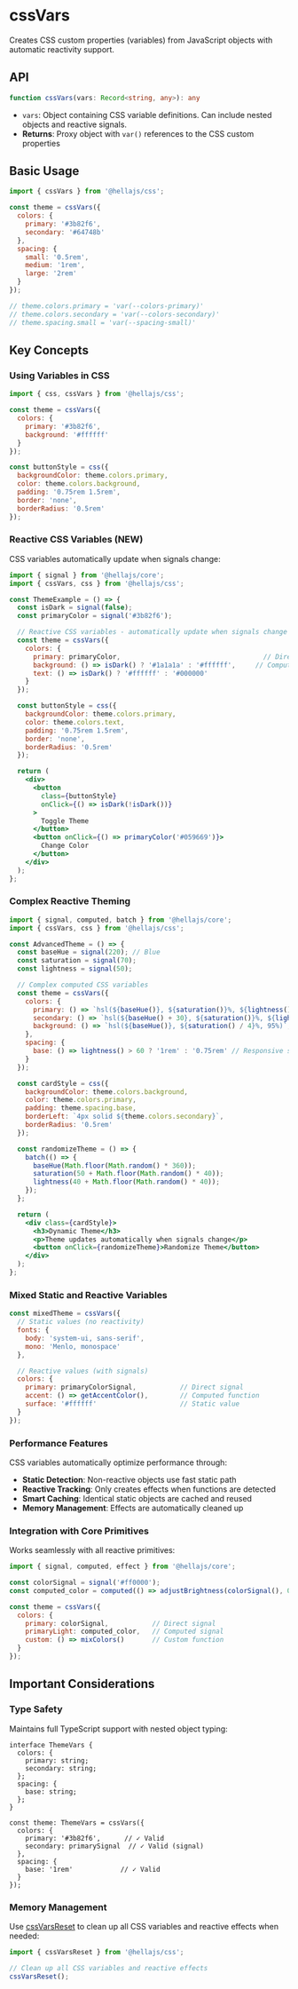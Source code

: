 # cssVars

Creates CSS custom properties (variables) from JavaScript objects with automatic reactivity support.

## API

```typescript
function cssVars(vars: Record<string, any>): any
```
- `vars`: Object containing CSS variable definitions. Can include nested objects and reactive signals.
- **Returns**: Proxy object with `var()` references to the CSS custom properties

## Basic Usage


```jsx
import { cssVars } from '@hellajs/css';

const theme = cssVars({
  colors: {
    primary: '#3b82f6',
    secondary: '#64748b'
  },
  spacing: {
    small: '0.5rem',
    medium: '1rem',
    large: '2rem'
  }
});

// theme.colors.primary = 'var(--colors-primary)'
// theme.colors.secondary = 'var(--colors-secondary)'
// theme.spacing.small = 'var(--spacing-small)'
```

## Key Concepts

### Using Variables in CSS

```jsx
import { css, cssVars } from '@hellajs/css';

const theme = cssVars({
  colors: {
    primary: '#3b82f6',
    background: '#ffffff'
  }
});

const buttonStyle = css({
  backgroundColor: theme.colors.primary,
  color: theme.colors.background,
  padding: '0.75rem 1.5rem',
  border: 'none',
  borderRadius: '0.5rem'
});
```

### Reactive CSS Variables (NEW)

CSS variables automatically update when signals change:

```jsx
import { signal } from '@hellajs/core';
import { cssVars, css } from '@hellajs/css';

const ThemeExample = () => {
  const isDark = signal(false);
  const primaryColor = signal('#3b82f6');

  // Reactive CSS variables - automatically update when signals change
  const theme = cssVars({
    colors: {
      primary: primaryColor,                                    // Direct signal
      background: () => isDark() ? '#1a1a1a' : '#ffffff',     // Computed value
      text: () => isDark() ? '#ffffff' : '#000000'
    }
  });

  const buttonStyle = css({
    backgroundColor: theme.colors.primary,
    color: theme.colors.text,
    padding: '0.75rem 1.5rem',
    border: 'none',
    borderRadius: '0.5rem'
  });

  return (
    <div>
      <button
        class={buttonStyle}
        onClick={() => isDark(!isDark())}
      >
        Toggle Theme
      </button>
      <button onClick={() => primaryColor('#059669')}>
        Change Color
      </button>
    </div>
  );
};
```

### Complex Reactive Theming

```jsx
import { signal, computed, batch } from '@hellajs/core';
import { cssVars, css } from '@hellajs/css';

const AdvancedTheme = () => {
  const baseHue = signal(220); // Blue
  const saturation = signal(70);
  const lightness = signal(50);

  // Complex computed CSS variables
  const theme = cssVars({
    colors: {
      primary: () => `hsl(${baseHue()}, ${saturation()}%, ${lightness()}%)`,
      secondary: () => `hsl(${baseHue() + 30}, ${saturation()}%, ${lightness() + 20}%)`,
      background: () => `hsl(${baseHue()}, ${saturation() / 4}%, 95%)`,
    },
    spacing: {
      base: () => lightness() > 60 ? '1rem' : '0.75rem' // Responsive spacing
    }
  });

  const cardStyle = css({
    backgroundColor: theme.colors.background,
    color: theme.colors.primary,
    padding: theme.spacing.base,
    borderLeft: `4px solid ${theme.colors.secondary}`,
    borderRadius: '0.5rem'
  });

  const randomizeTheme = () => {
    batch(() => {
      baseHue(Math.floor(Math.random() * 360));
      saturation(50 + Math.floor(Math.random() * 40));
      lightness(40 + Math.floor(Math.random() * 40));
    });
  };

  return (
    <div class={cardStyle}>
      <h3>Dynamic Theme</h3>
      <p>Theme updates automatically when signals change</p>
      <button onClick={randomizeTheme}>Randomize Theme</button>
    </div>
  );
};
```

### Mixed Static and Reactive Variables

```jsx
const mixedTheme = cssVars({
  // Static values (no reactivity)
  fonts: {
    body: 'system-ui, sans-serif',
    mono: 'Menlo, monospace'
  },

  // Reactive values (with signals)
  colors: {
    primary: primaryColorSignal,           // Direct signal
    accent: () => getAccentColor(),        // Computed function
    surface: '#ffffff'                     // Static value
  }
});
```

### Performance Features

CSS variables automatically optimize performance through:

- **Static Detection**: Non-reactive objects use fast static path
- **Reactive Tracking**: Only creates effects when functions are detected
- **Smart Caching**: Identical static objects are cached and reused
- **Memory Management**: Effects are automatically cleaned up

### Integration with Core Primitives

Works seamlessly with all reactive primitives:

```jsx
import { signal, computed, effect } from '@hellajs/core';

const colorSignal = signal('#ff0000');
const computed_color = computed(() => adjustBrightness(colorSignal(), 0.8));

const theme = cssVars({
  colors: {
    primary: colorSignal,           // Direct signal
    primaryLight: computed_color,   // Computed signal
    custom: () => mixColors()       // Custom function
  }
});
```

## Important Considerations

### Type Safety

Maintains full TypeScript support with nested object typing:

```tsx
interface ThemeVars {
  colors: {
    primary: string;
    secondary: string;
  };
  spacing: {
    base: string;
  };
}

const theme: ThemeVars = cssVars({
  colors: {
    primary: '#3b82f6',      // ✓ Valid
    secondary: primarySignal  // ✓ Valid (signal)
  },
  spacing: {
    base: '1rem'            // ✓ Valid
  }
});
```

### Memory Management

Use [cssVarsReset](/reference/css/cssvarsreset) to clean up all CSS variables and reactive effects when needed:

```jsx
import { cssVarsReset } from '@hellajs/css';

// Clean up all CSS variables and reactive effects
cssVarsReset();
```